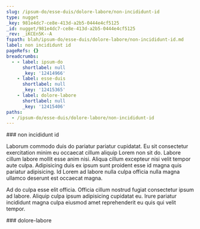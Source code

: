 ```yaml
---
slug: /ipsum-do/esse-duis/dolore-labore/non-incididunt-id
type: nugget
_key: 981e4dc7-ce8e-413d-a2b5-0444e4cf5125
_id: nugget/981e4dc7-ce8e-413d-a2b5-0444e4cf5125
_rev: _iKCEn5K--A
fspath: blah/ipsum-do/esse-duis/dolore-labore/non-incididunt-id.md
label: non incididunt id
pageRefs: {}
breadcrumbs:
  - - label: ipsum-do
      shortlabel: null
      _key: '12414966'
    - label: esse-duis
      shortlabel: null
      _key: '12415365'
    - label: dolore-labore
      shortlabel: null
      _key: '12415406'
paths:
  - /ipsum-do/esse-duis/dolore-labore/non-incididunt-id
---
```


<NuggetArea>
<Nugget slug="/ipsum-do/esse-duis/dolore-labore/non-incididunt-id" type="nugget" _key="981e4dc7-ce8e-413d-a2b5-0444e4cf5125" _id="nugget/981e4dc7-ce8e-413d-a2b5-0444e4cf5125" _rev="_iKCEn5K--A" fspath="blah/ipsum-do/esse-duis/dolore-labore/non-incididunt-id.md" label="non incididunt id" paths="/ipsum-do/esse-duis/dolore-labore/non-incididunt-id">
<NuggetBody>
### non incididunt id

Laborum commodo duis do pariatur pariatur cupidatat. Eu sit consectetur exercitation minim eu occaecat cillum aliquip Lorem non sit do. Labore cillum labore mollit esse anim nisi. Aliqua cillum excepteur nisi velit tempor aute culpa. Adipisicing duis ex ipsum sunt proident esse id magna quis pariatur adipisicing. Id Lorem ad labore nulla culpa officia nulla magna ullamco deserunt est occaecat magna.

Ad do culpa esse elit officia. Officia cillum nostrud fugiat consectetur ipsum ad labore. Aliquip culpa ipsum adipisicing cupidatat eu. Irure pariatur incididunt magna culpa eiusmod amet reprehenderit eu quis qui velit tempor.

</NuggetBody>
<Breadcrumbs>
<Crumbs>
<Crumb _key="12414966" label="ipsum-do" /><Crumb _key="12415365" label="esse-duis" /><Crumb _key="12415406" label="dolore-labore" />
</Crumbs>
</Breadcrumbs>
</Nugget>

<NuggetsInbound>
</NuggetsInbound>
<NuggetsOutbound>
</NuggetsOutbound>
</NuggetArea>
<PassagesInbound>
<Passage direction="inbound" type="passage" _key="12415406" _id="passage/12415406" _rev="_iKCEn5G--A" label="dolore-labore" passage="dolore-labore" fspath="blah/ipsum-do/esse-duis/dolore-labore" paths="/ipsum-do/esse-duis/dolore-labore" slug="/ipsum-do/esse-duis/dolore-labore">
<NuggetBody>
### dolore-labore

</NuggetBody>
<Breadcrumbs>
<Crumbs>
<Crumb _key="12414966" label="ipsum-do" /><Crumb _key="12415365" label="esse-duis" />
</Crumbs>
</Breadcrumbs>
</Passage>

</PassagesInbound>
<PassagesOutbound>
</PassagesOutbound>